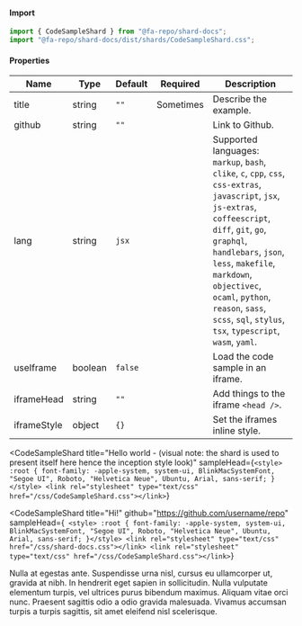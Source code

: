 
#### Import
```jsx
import { CodeSampleShard } from "@fa-repo/shard-docs";
import "@fa-repo/shard-docs/dist/shards/CodeSampleShard.css";
```

#### Properties
| Name        | Type    | Default | Required  | Description                                         |
|-------------|---------|---------|-----------|-----------------------------------------------------|
| title       | string  | `""`    | Sometimes | Describe the example.                               |
| github      | string  | `""`    |           | Link to Github.                       |
| lang        | string  | `jsx`   |           | Supported languages: `markup`, `bash`, `clike`, `c`, `cpp`, `css`, `css-extras`, `javascript`, `jsx`, `js-extras`, `coffeescript`, `diff`, `git`, `go`, `graphql`, `handlebars`, `json`, `less`, `makefile`, `markdown`, `objectivec`, `ocaml`, `python`, `reason`, `sass`, `scss`, `sql`, `stylus`, `tsx`, `typescript`, `wasm`, `yaml`. |`}
| useIframe   | boolean | `false` |           | Load the code sample in an iframe.                  |
| iframeHead  | string  | `""`    |           | Add things to the iframe `<head />`.                |
| iframeStyle | object  | `{}`    |           | Set the iframes inline style.                       |

<CodeSampleShard
  title="Hello world - (visual note: the shard is used to present itself here hence the inception style look)"
  sampleHead={`
    <style> :root { font-family: -apple-system, system-ui, BlinkMacSystemFont, "Segoe UI", Roboto, "Helvetica Neue", Ubuntu, Arial, sans-serif; }</style>
    <link rel="stylesheet" type="text/css" href="/css/CodeSampleShard.css"></link>
  `}
>
  <CodeSampleShard
    title="Hi!"
    github="https://github.com/username/repo"
    sampleHead={`
    <style> :root { font-family: -apple-system, system-ui, BlinkMacSystemFont, "Segoe UI", Roboto, "Helvetica Neue", Ubuntu, Arial, sans-serif; }</style>
    <link rel="stylesheet" type="text/css" href="/css/shard-docs.css"></link>
    <link rel="stylesheet" type="text/css" href="/css/CodeSampleShard.css"></link>`}
  >
Nulla at egestas ante. Suspendisse urna nisl, cursus eu ullamcorper ut, gravida at nibh.
In hendrerit eget sapien in sollicitudin. Nulla vulputate elementum turpis, vel ultrices
purus bibendum maximus. Aliquam vitae orci nunc. Praesent sagittis odio a odio gravida
malesuada. Vivamus accumsan turpis a turpis sagittis, sit amet eleifend nisl scelerisque.
  </CodeSampleShard>
</CodeSampleShard>
